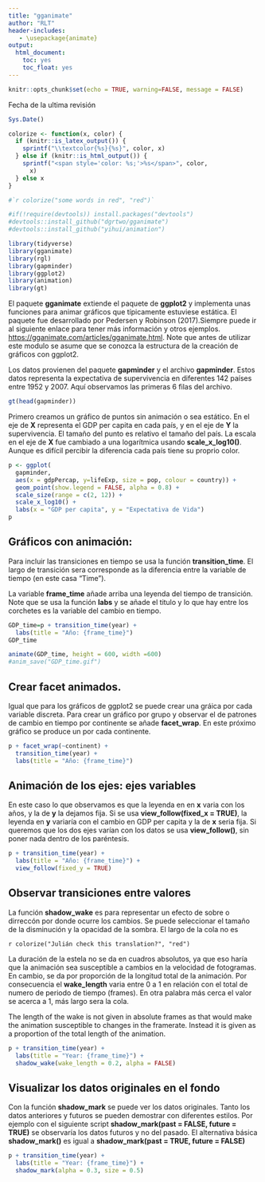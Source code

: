 ```yaml
---
title: "gganimate"
author: "RLT"
header-includes:
   - \usepackage{animate}
output: 
  html_document:
    toc: yes
    toc_float: yes
---
```


```r
knitr::opts_chunk$set(echo = TRUE, warning=FALSE, message = FALSE)
```

Fecha de la ultima revisión
```r

Sys.Date()
```


```r
colorize <- function(x, color) {
  if (knitr::is_latex_output()) {
    sprintf("\\textcolor{%s}{%s}", color, x)
  } else if (knitr::is_html_output()) {
    sprintf("<span style='color: %s;'>%s</span>", color, 
      x)
  } else x
}

#`r colorize("some words in red", "red")`
```

```r
#if(!require(devtools)) install.packages("devtools")
#devtools::install_github("dgrtwo/gganimate")
#devtools::install_github("yihui/animation")
```



```r
library(tidyverse)
library(gganimate)
library(rgl)
library(gapminder)
library(ggplot2)
library(animation)
library(gt)
```

El paquete **gganimate** extiende el paquete de **ggplot2** y implementa unas funciones para animar gráficos que típicamente estuviese estática. El paquete fue desarrollado por Pedersen y Robinson (2017).Siempre puede ir al siguiente enlace para tener más información y otros ejemplos.  <https://gganimate.com/articles/gganimate.html>.  Note que antes de utilizar este modulo se asume que se conozca la estructura de la creación de gráficos con ggplot2.    



Los datos provienen del paquete **gapminder** y el archivo **gapminder**. Estos datos representa la expectativa de supervivencia en diferentes 142 países entre 1952 y 2007.  Aquí observamos las primeras 6 filas del archivo. 


```r
gt(head(gapminder))
```


Primero creamos un gráfico de puntos sin animación o sea estático.  En el eje de **X** representa el GDP per capita en cada país, y en el eje de **Y** la supervivencia.  El tamaño del punto es relativo el tamaño del país. La escala en el eje de **X** fue cambiado a una logarítmica usando  **scale_x_log10()**.  Aunque es difícil percibir la diferencia cada país tiene su proprio color.  




```r
p <- ggplot(
  gapminder, 
  aes(x = gdpPercap, y=lifeExp, size = pop, colour = country)) +
  geom_point(show.legend = FALSE, alpha = 0.8) +
  scale_size(range = c(2, 12)) +
  scale_x_log10() +
  labs(x = "GDP per capita", y = "Expectativa de Vida")
p
```

## Gráficos con animación:

Para incluir las transiciones en tiempo se usa la función **transition_time**.  El largo de transición sera corresponde as la diferencia entre la variable de tiempo (en este casa "Time"). 

La variable **frame_time** añade arriba una leyenda del tiempo de transición. Note que se usa la función **labs** y se añade el titulo y lo que hay entre los corchetes es la variable del cambio en tiempo.   


```r
GDP_time=p + transition_time(year) +
  labs(title = "Año: {frame_time}")
GDP_time

```

```r
animate(GDP_time, height = 600, width =600)
#anim_save("GDP_time.gif")
```


## Crear facet animados.
Igual que para los gráficos de ggplot2 se puede crear una gráica por cada variable discreta.  Para crear un gráfico por grupo y observar el de patrones de cambio en tiempo por continente se añade **facet_wrap**.  En este próximo gráfico se produce un por cada continente.  


```r
p + facet_wrap(~continent) +
  transition_time(year) +
  labs(title = "Año: {frame_time}")
```


## Animación de los ejes: ejes variables

En este caso lo que observamos es que la leyenda en en **x** varia con los años, y la de **y** la dejamos fija.  Si se usa **view_follow(fixed_x = TRUE)**, la leyenda en **y** variaría con el cambio en GDP per capita y la de **x** seria fija.  Si queremos que los dos ejes varían con los datos se usa **view_follow()**, sin poner nada dentro de los paréntesis.


```r
p + transition_time(year) +
  labs(title = "Año: {frame_time}") +
  view_follow(fixed_y = TRUE)
```

## Observar transiciones entre valores

La función **shadow_wake** es para representar un efecto de sobre o dirreccón por donde ocurre los cambios. Se puede seleccionar el tamaño de la disminución y la opacidad de la sombra.  El largo de la cola no es 

`r colorize("Julián check this translation?", "red")`


La duración de la estela no se da en cuadros absolutos, ya que eso haría que la animación sea susceptible a cambios en la velocidad de fotogramas. En cambio, se da por proporción de la longitud total de la animación. Por consecuencia el **wake_length** varia entre 0 a 1 en relación con el total de numero de periodo de tiempo (frames).  En otra palabra más cerca el valor se acerca a 1, más largo sera la cola.  

The length of the wake is not given in absolute frames as that would make the animation susceptible to changes in the framerate. Instead it is given as a proportion of the total length of the animation. 



```r
p + transition_time(year) +
  labs(title = "Year: {frame_time}") +
  shadow_wake(wake_length = 0.2, alpha = FALSE)
```


## Visualizar los datos originales en el fondo 


Con la función **shadow_mark** se puede ver los datos originales. Tanto los datos anteriores y futuros se pueden demostrar con diferentes estilos. Por ejemplo con el siguiente script **shadow_mark(past = FALSE, future = TRUE)** se observaría los datos futuros y no del pasado.  El alternativa básica **shadow_mark()** es igual a **shadow_mark(past = TRUE, future = FALSE)**


```r
p + transition_time(year) +
  labs(title = "Year: {frame_time}") +
  shadow_mark(alpha = 0.3, size = 0.5)
```





























